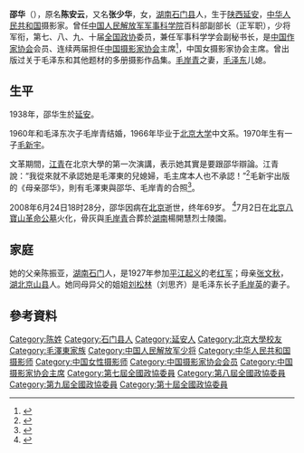 {{Infobox_Person
| name = 邵华
|image= 
|box_width= 
|occupation= 中国摄影家协会主席<ref>{{cite web |url=http://www.cpanet.cn/cms/html/guanyuwomen/20071011/21956.html |title=中国摄影家协会分党组及第七届主席团成员 |accessdate=2008-06-26 |publisher=中国摄影家协会 |archivedate=2008-06-21 |archiveurl=https://web.archive.org/web/20080621135148/http://www.cpanet.cn/cms/html/guanyuwomen/20071011/21956.html |dead-url=no |language=zh-cn }}</ref>
|period = 
|birth_name=
|other_names = 陈安云、张少华
|Sex = 女
|birth_date= {{birth date|1938|10|30}}
|birth_place= {{CHN-1928|陝西省}}[[延安縣|延安縣]]
|death_date= {{death date and age|2008|6|24|1938|10|30|}}
|death_place= {{CHN}}[[北京市|北京市]]
| nationality = {{PRC}}
| residence =
| party = {{CPC}}
| religion =
| spouse = [[毛岸青|毛岸青]]
| relatives = 
*父亲：陈振亚
*母亲：[[张文秋|张文秋]]
*姐姐：[[刘思齐|刘思齐]]（同母异父）
*姐夫：[[毛岸英|毛岸英]]
*兒子：[[毛新宇|毛新宇]]
|education= 
| past = 
| work =
*太阳鸟丛书：百年美丽 ISBN 978-7-5059-2467-3
*我们新疆好地方 ISBN 978-7-80007-883-5
*金镜头:共和国领袖家庭生活大特写 ISBN 978-7-80015-444-7
*百花争妍 ISBN 978-7-5415-1656-6
*我们爱韶山的红杜鹃 ISBN 978-7-5073-0501-2
*毛泽东之路:寻父亲的足迹(青少年版) ISBN 978-7-5415-1909-3
*我的妈妈：毛泽东的亲家张文秋 ISBN 978-7-5002-1602-5
*毛泽东画传-(连环画珍藏版) ISBN 978-7-5007-8023-6
|awards= 2004年全国十大巾帼英才<ref>无.邵华主席荣膺“2004全国十大巾帼英才”称号[J].中国摄影,2005(3):-9-9</ref>
}}

'''邵华'''（{{bd|1938年|10月30日|2008年|6月24日|catIdx=Shao邵华}}），原名'''陈安云'''，又名'''张少华'''，女，[[湖南|湖南]][[石门县|石门县]]人，生于[[陕西|陕西]][[延安|延安]]，[[中华人民共和国|中华人民共和国]]摄影家。曾任[[中国人民解放军军事科学院|中国人民解放军军事科学院]]百科部副部长（正军职），少将军衔，第七、八、九、十届[[全国政协|全国政协]]委员，兼任军事科学学会副秘书长，是[[中国作家协会|中国作家协会]]会员、连续两届担任[[中国摄影家协会|中国摄影家协会]]主席<ref>{{cite web |url=http://www.cpanet.cn/cms/html/zixun/yejie/20080624/32074.html |title=邵华主席在京病逝 |accessdate=2008-06-26 |date=2008-06-24 |publisher=中国摄影家协会 |archivedate=2008-06-28 |archiveurl=https://web.archive.org/web/20080628001347/http://www.cpanet.cn/cms/html/zixun/yejie/20080624/32074.html |dead-url=no |language=zh-cn }}</ref>，中国女摄影家协会主席。曾出版过关于毛泽东和其他题材的多册摄影作品集。[[毛岸青|毛岸青]]之妻，[[毛泽东|毛泽东]]儿媳。

== 生平 ==
1938年，邵华生於[[延安|延安]]。

1960年和毛泽东次子毛岸青结婚，1966年毕业于[[北京大学|北京大学]]中文系。1970年生有一子[[毛新宇|毛新宇]]。

文革期間，[[江青|江青]]在北京大學的第一次演講，表示她其實是要跟邵华辯論。江青說：“我從來就不承認她是毛澤東的兒媳婦，毛主席本人也不承認！”<ref>{{Cite book|title=《江青全傳》|url=http://news.takungpao.com.hk/history/story/2013-01/1369749.html|author=Ross Terrill|publisher=河北人民出版社|year=1994年|isbn=978-7-202-01575-9|access-date=2014-03-13|archive-date=2014-03-13|archive-url=https://web.archive.org/web/20140313032338/http://news.takungpao.com.hk/history/story/2013-01/1369749.html|dead-url=no}}</ref>毛新宇出版的《母亲邵华》，則有毛澤東與邵华、毛岸青的合照<ref>{{cite book | url=http://dangshi.people.com.cn/n/2013/1223/c85037-23919433-5.html | title=《母亲邵华》 | author=毛新宇 | publisher=中国工人出版社 | isbn=978-7-5008-5676-4 | access-date=2014-03-13 | archive-date=2014-03-13 | archive-url=https://web.archive.org/web/20140313053058/http://dangshi.people.com.cn/n/2013/1223/c85037-23919433-5.html | dead-url=no }}</ref>。

2008年6月24日18时28分，邵华因病在[[北京|北京]]逝世，终年69岁。 <ref>{{cite web |url=http://www.mpinews.com/htm/INews/20080624/ca22218c.htm |title=存档副本 |accessdate=2008-06-24 |deadurl=yes |archiveurl=https://web.archive.org/web/20080627171805/http://www.mpinews.com/htm/INews/20080624/ca22218c.htm |archivedate=2008-06-27 }}</ref>7月2日在[[北京八寶山革命公墓|北京八寶山革命公墓]]火化，骨灰與[[毛岸青|毛岸青]]合葬於[[湖南|湖南]]楊開慧烈士陵園。

== 家庭 ==
她的父亲陈振亚，[[湖南|湖南]][[石门县|石门]]人，是1927年参加[[平江起义|平江起义]]的老[[中國工農紅軍|红军]]；母亲[[张文秋|张文秋]]，[[湖北|湖北]][[京山县|京山县]]人。她同母异父的姐姐[[刘松林|刘松林]]（刘思齐）是毛泽东长子[[毛岸英|毛岸英]]的妻子。

{{Ahnentafel top}}<center>
{{ahnentafel-compact5
|boxstyle_1=background-color: #faa;
|boxstyle_2=background-color: #fbb;
|boxstyle_3=background-color: #fcc;
|boxstyle_4=background-color: #fdd;
|boxstyle_5=background-color: #fee;
|1='''邵华'''（1938－2008）
|2='''父：'''陈振亚（1903－1941）
|3='''母：'''[[张文秋|张文秋]]（1903－2002）<!--
|4='''祖父：'''
|5='''祖母：'''-->
|6='''外祖父：'''张楠 (文秋父)
|7='''外祖母：'''孔庆兰<!--
|8='''曾祖父：'''
|9='''曾祖母：'''
|10=
|11='''外曾祖母：'''-->
|12='''外曾祖父：'''张玉亭<!--
|13=
|14='''外曾祖父：'''
|15='''外曾祖母：'''
|16='''高祖父：'''
|17='''高祖母：'''
|18='''外高祖父：'''
|19='''外高祖母：'''
|20='''外高祖父：'''
|21='''外高祖母：'''
|22='''外高祖父：'''
|23='''外高祖母：'''
|24=
|25=
|26=
|27=
|28='''外高祖父：'''-->
|29=
|30=
|31=
}}</center>
{{ahnentafel bottom}}

== 參考資料 ==
{{reflist}}

{{毛泽东家谱}}
{{中国摄影家协会第六届理事会}}
{{中国摄影家协会第七届理事会}}
{{中国文学艺术界联合会第八届全国委员会}}

{{Authority control}}
{{DEFAULTSORT:Chen陈}}
[[Category:陈姓|Category:陈姓]]
[[Category:石门县人|Category:石门县人]]
[[Category:延安人|Category:延安人]]
[[Category:北京大學校友|Category:北京大學校友]]
[[Category:毛澤東家族|Category:毛澤東家族]]
[[Category:中国人民解放军少将|Category:中国人民解放军少将]]
[[Category:中华人民共和国摄影师|Category:中华人民共和国摄影师]]
[[Category:中国女性摄影师|Category:中国女性摄影师]]
[[Category:中国摄影家协会会员|Category:中国摄影家协会会员]]
[[Category:中国摄影家协会主席|Category:中国摄影家协会主席]]
[[Category:第七屆全國政協委員|Category:第七屆全國政協委員]]
[[Category:第八屆全國政協委員|Category:第八屆全國政協委員]]
[[Category:第九屆全國政協委員|Category:第九屆全國政協委員]]
[[Category:第十屆全國政協委員|Category:第十屆全國政協委員]]